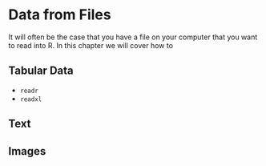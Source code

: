 # Data from Files

It will often be the case that you have a file on your computer that you want 
to read into R. In this chapter we will cover how to 

## Tabular Data

- `readr`
- `readxl`

## Text

## Images